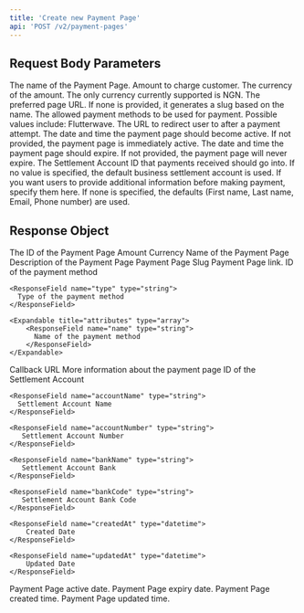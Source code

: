 ```yaml
---
title: 'Create new Payment Page'
api: 'POST /v2/payment-pages'
---
```


## Request Body Parameters

<ParamField body="name" type="string" placeholder="Test Page" required>
  The name of the Payment Page.
</ParamField>

<ParamField body="amount" type="integer" required placeholder="10000">
  Amount to charge customer.
</ParamField>

<ParamField body="currency" type="string" default="NGN" required placeholder="NGN">
  The currency of the amount. The only currency currently supported is NGN.
</ParamField>

<ParamField body="slug" type="string" default="test-page">
  The preferred page URL. If none is provided, it generates a slug based on the name.
</ParamField>

<ParamField body="paymentMethod" type="array">
  The allowed payment methods to be used for payment. Possible values include: Flutterwave.
</ParamField>

<ParamField body="callbackUrl" type="string">
  The URL to redirect user to after a payment attempt.
</ParamField>

<ParamField body="activeAt" type="datetime">
  The date and time the payment page should become active. If not provided, the payment page is immediately active.
</ParamField>

<ParamField body="expiresAt" type="datetime">
  The date and time the payment page should expire. If not provided, the payment page will never expire.
</ParamField>

<ParamField body="settlementAccountId" type="string">
  The Settlement Account ID that payments received should go into. If no value is specified, the default business settlement account is used.
</ParamField>

<ParamField body="additionalFields" type="array">
  If you want users to provide additional information before making payment, specify them here. If none is specified, the defaults (First name, Last name, Email, Phone number) are used.
</ParamField>


## Response Object

<ResponseField name="id" type="string" required>
  The ID of the Payment Page
</ResponseField>

<ResponseField name="amount" type="string" required>
  Amount
</ResponseField>

<ResponseField name="currency" type="string" required>
  Currency
</ResponseField>

<ResponseField name="name" type="string" required>
  Name of the Payment Page
</ResponseField>

<ResponseField name="description" type="string">
  Description of the Payment Page
</ResponseField>

<ResponseField name="slug" type="string" required>
  Payment Page Slug
</ResponseField>

<ResponseField name="pageLink" type="string" required>
  Payment Page link.
</ResponseField>

<ResponseField name="paymentMethods" type="array">
  <Expandable title="properties">
    <ResponseField name="id" type="string">
      ID of the payment method
    </ResponseField>

    <ResponseField name="type" type="string">
      Type of the payment method
    </ResponseField>

    <Expandable title="attributes" type="array">
        <ResponseField name="name" type="string">
          Name of the payment method
        </ResponseField>
    </Expandable>

  </Expandable>
</ResponseField>

<ResponseField name="callbackUrl" type="string">
  Callback URL
</ResponseField>

<ResponseField name="meta" type="array">
  More information about the payment page
</ResponseField>

<ResponseField name="settlementAccount" type="Settlement Account Object">
  <Expandable title="properties">
    <ResponseField name="id" type="string">
      ID of the Settlement Account
    </ResponseField>

    <ResponseField name="accountName" type="string">
      Settlement Account Name
    </ResponseField>

    <ResponseField name="accountNumber" type="string">
       Settlement Account Number
    </ResponseField>

    <ResponseField name="bankName" type="string">
       Settlement Account Bank
    </ResponseField>

    <ResponseField name="bankCode" type="string">
       Settlement Account Bank Code
    </ResponseField>

    <ResponseField name="createdAt" type="datetime">
        Created Date
    </ResponseField>

    <ResponseField name="updatedAt" type="datetime">
        Updated Date
    </ResponseField>

  </Expandable>
</ResponseField>

<ResponseField name="activeAt" type="datetime">
  Payment Page active date.
</ResponseField>

<ResponseField name="expiresAt" type="datetime">
  Payment Page expiry date.
</ResponseField>

<ResponseField name="createdAt" type="datetime" required>
  Payment Page created time.
</ResponseField>

<ResponseField name="updatedAt" type="datetime" required>
  Payment Page updated time.
</ResponseField>

